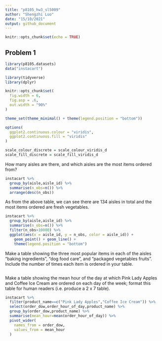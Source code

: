 ```yaml
---
title: "p8105_hw3_sl5009"
author: "Shengzhi Luo"
date: "15/10/2021"
output: github_document
---
```


```r
knitr::opts_chunk$set(echo = TRUE)
```

## Problem 1

```r
library(p8105.datasets)
data("instacart")
```

```r
library(tidyverse)
library(dplyr)

knitr::opts_chunk$set(
  fig.width = 6,
  fig.asp = .6,
  out.width = "90%"
)

theme_set(theme_minimal() + theme(legend.position = "bottom"))

options(
  ggplot2.continuous.colour = "viridis",
  ggplot2.continuous.fill = "viridis"
)

scale_colour_discrete = scale_colour_viridis_d
scale_fill_discrete = scale_fill_viridis_d
```
How many aisles are there, and which aisles are the most items ordered from?

```r
instacart %>%
  group_by(aisle,aisle_id) %>% 
  summarise(n_obs=n()) %>% 
  arrange(desc(n_obs))
```
As from the above table, we can see there are 134 aisles in total and the most items ordered are fresh vegetables.


```r
instacart %>%
  group_by(aisle,aisle_id) %>% 
  summarise(n_obs=n()) %>% 
  filter(n_obs>10000) %>% 
  ggplot(aes(x = aisle_id, y = n_obs, color = aisle_id)) + 
    geom_point() + geom_line() + 
    theme(legend.position = "bottom")
```
Make a table showing the three most popular items in each of the aisles “baking ingredients”, “dog food care”, and “packaged vegetables fruits”. Include the number of times each item is ordered in your table.
```r
```
Make a table showing the mean hour of the day at which Pink Lady Apples and Coffee Ice Cream are ordered on each day of the week; format this table for human readers (i.e. produce a 2 x 7 table).

```r
instacart %>% 
  filter(product_name==c("Pink Lady Apples","Coffee Ice Cream")) %>% 
  select(order_dow,order_hour_of_day,product_name) %>% 
  group_by(order_dow,product_name) %>% 
  summarise(mean_hour=mean(order_hour_of_day)) %>% 
  pivot_wider(
    names_from = order_dow, 
    values_from = mean_hour
  )
```


